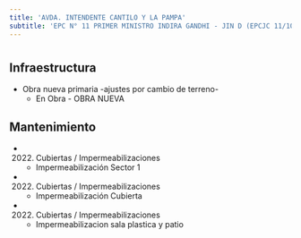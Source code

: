 ```yaml
---
title: 'AVDA. INTENDENTE CANTILO Y LA PAMPA'
subtitle: 'EPC N° 11 PRIMER MINISTRO INDIRA GANDHI - JIN D (EPCJC 11/10°)'
---
```


#
## Infraestructura

* Obra nueva primaria -ajustes por cambio de terreno- 
    + En Obra - OBRA NUEVA 


## Mantenimiento

*  (2022) Cubiertas / Impermeabilizaciones 
    + Impermeabilización Sector 1

*  (2022) Cubiertas / Impermeabilizaciones 
    + Impermeabilización Cubierta

*  (2022) Cubiertas / Impermeabilizaciones 
    + Impermeabilizacion sala plastica y patio







